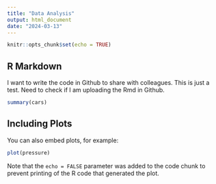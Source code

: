 ```yaml
---
title: "Data Analysis"
output: html_document
date: "2024-03-13"
---
```


```r
knitr::opts_chunk$set(echo = TRUE)
```

## R Markdown

I want to write the code in Github to share with colleagues. This is just a test. 
Need to check if I am uploading the Rmd in Github.

```r
summary(cars)
```

## Including Plots

You can also embed plots, for example:

```r
plot(pressure)
```

Note that the `echo = FALSE` parameter was added to the code chunk to prevent printing of the R code that generated the plot.
